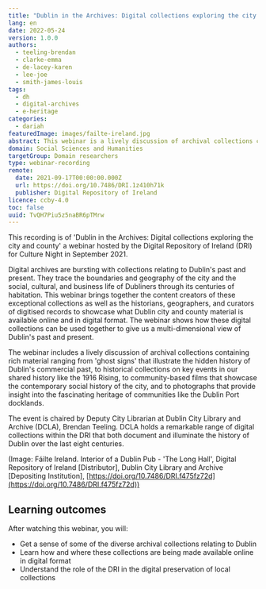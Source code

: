 ```yaml
---
title: "Dublin in the Archives: Digital collections exploring the city and county"
lang: en
date: 2022-05-24
version: 1.0.0
authors:
  - teeling-brendan
  - clarke-emma
  - de-lacey-karen
  - lee-joe
  - smith-james-louis
tags:
  - dh
  - digital-archives
  - e-heritage
categories:
  - dariah
featuredImage: images/failte-ireland.jpg
abstract: This webinar is a lively discussion of archival collections containing rich material relating to Dublin, ranging from 'ghost signs' that illustrate the hidden history of Dublin's commercial past, historical collections on key events in our shared history like the 1916 Rising, community-based films that showcase the contemporary social history of the city, photographs that provide insight into the fascinating heritage of communities like the Dublin Port docklands, and much more.
domain: Social Sciences and Humanities
targetGroup: Domain researchers
type: webinar-recording
remote:
  date: 2021-09-17T00:00:00.000Z
  url: https://doi.org/10.7486/DRI.1z410h71k
  publisher: Digital Repository of Ireland
licence: ccby-4.0
toc: false
uuid: TvQH7Piu5z5naBR6pTMrw
---
```


This recording is of 'Dublin in the Archives: Digital collections exploring the city and county' a webinar hosted by the Digital Repository of Ireland (DRI) for Culture Night in September 2021.

Digital archives are bursting with collections relating to Dublin's past and present. They trace the boundaries and geography of the city and the social, cultural, and business life of Dubliners through its centuries of habitation. This webinar brings together the content creators of these exceptional collections as well as the historians, geographers, and curators of digitised records to showcase what Dublin city and county material is available online and in digital format. The webinar shows how these digital collections can be used together to give us a multi-dimensional view of Dublin's past and present.

The webinar includes a lively discussion of archival collections containing rich material ranging from 'ghost signs' that illustrate the hidden history of Dublin's commercial past, to historical collections on key events in our shared history like the 1916 Rising, to community-based films that showcase the contemporary social history of the city, and to photographs that provide insight into the fascinating heritage of communities like the Dublin Port docklands.

The event is chaired by Deputy City Librarian at Dublin City Library and Archive (DCLA), Brendan Teeling. DCLA holds a remarkable range of digital collections within the DRI that both document and illuminate the history of Dublin over the last eight centuries.

(Image: Fáilte Ireland. Interior of a Dublin Pub - 'The Long Hall', Digital Repository of Ireland \[Distributor], Dublin City Library and Archive \[Depositing Institution], [https://doi.org/10.7486/DRI.f475fz72d](https://doi.org/10.7486/DRI.f475fz72d))

## Learning outcomes

After watching this webinar, you will:

* Get a sense of some of the diverse archival collections relating to Dublin
* Learn how and where these collections are being made available online in digital format
* Understand the role of the DRI in the digital preservation of local collections

<ExternalResource title="Interested in learning more?" subtitle="Dublin in the Archives: Digital collections exploring the city and county" url="https://doi.org/10.7486/DRI.1z410h71k" />
